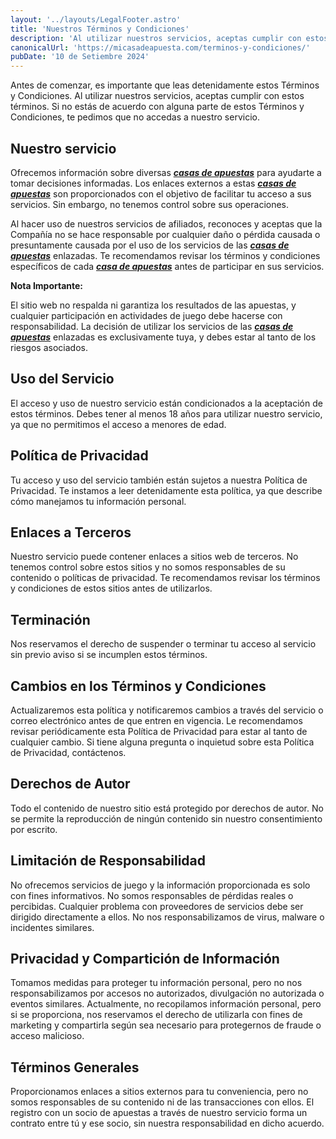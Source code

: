 ```yaml
---
layout: '../layouts/LegalFooter.astro'
title: 'Nuestros Términos y Condiciones'
description: 'Al utilizar nuestros servicios, aceptas cumplir con estos términos. Si no estás de acuerdo con alguna parte, te pedimos que no accedas a nuestro servicio.'
canonicalUrl: 'https://micasadeapuesta.com/terminos-y-condiciones/'
pubDate: '10 de Setiembre 2024'
---
```


Antes de comenzar, es importante que leas detenidamente estos Términos y Condiciones. Al utilizar nuestros servicios, aceptas cumplir con estos términos. Si no estás de acuerdo con alguna parte de estos Términos y Condiciones, te pedimos que no accedas a nuestro servicio.

## Nuestro servicio

Ofrecemos información sobre diversas ***[casas de apuestas](https://micasadeapuesta.pe/)*** para ayudarte a tomar decisiones informadas. Los enlaces externos a estas ***[casas de apuestas](https://micasadeapuesta.pe/)*** son proporcionados con el objetivo de facilitar tu acceso a sus servicios. Sin embargo, no tenemos control sobre sus operaciones.

Al hacer uso de nuestros servicios de afiliados, reconoces y aceptas que la Compañía no se hace responsable por cualquier daño o pérdida causada o presuntamente causada por el uso de los servicios de las ***[casas de apuestas](https://micasadeapuesta.pe/)*** enlazadas. Te recomendamos revisar los términos y condiciones específicos de cada ***[casa de apuestas](https://micasadeapuesta.pe/)*** antes de participar en sus servicios.

**Nota Importante:**

El sitio web no respalda ni garantiza los resultados de las apuestas, y cualquier participación en actividades de juego debe hacerse con responsabilidad. La decisión de utilizar los servicios de las ***[casas de apuestas](https://micasadeapuesta.pe/)*** enlazadas es exclusivamente tuya, y debes estar al tanto de los riesgos asociados.

## Uso del Servicio

El acceso y uso de nuestro servicio están condicionados a la aceptación de estos términos. Debes tener al menos 18 años para utilizar nuestro servicio, ya que no permitimos el acceso a menores de edad.

## Política de Privacidad

Tu acceso y uso del servicio también están sujetos a nuestra Política de Privacidad. Te instamos a leer detenidamente esta política, ya que describe cómo manejamos tu información personal.

## Enlaces a Terceros

Nuestro servicio puede contener enlaces a sitios web de terceros. No tenemos control sobre estos sitios y no somos responsables de su contenido o políticas de privacidad. Te recomendamos revisar los términos y condiciones de estos sitios antes de utilizarlos.

## Terminación

Nos reservamos el derecho de suspender o terminar tu acceso al servicio sin previo aviso si se incumplen estos términos.

## Cambios en los Términos y Condiciones

Actualizaremos esta política y notificaremos cambios a través del servicio o correo electrónico antes de que entren en vigencia. Le recomendamos revisar periódicamente esta Política de Privacidad para estar al tanto de cualquier cambio. Si tiene alguna pregunta o inquietud sobre esta Política de Privacidad, contáctenos.

## Derechos de Autor

Todo el contenido de nuestro sitio está protegido por derechos de autor. No se permite la reproducción de ningún contenido sin nuestro consentimiento por escrito.

## Limitación de Responsabilidad

No ofrecemos servicios de juego y la información proporcionada es solo con fines informativos. No somos responsables de pérdidas reales o percibidas. Cualquier problema con proveedores de servicios debe ser dirigido directamente a ellos. No nos responsabilizamos de virus, malware o incidentes similares.

## Privacidad y Compartición de Información

Tomamos medidas para proteger tu información personal, pero no nos responsabilizamos por accesos no autorizados, divulgación no autorizada o eventos similares. Actualmente, no recopilamos información personal, pero si se proporciona, nos reservamos el derecho de utilizarla con fines de marketing y compartirla según sea necesario para protegernos de fraude o acceso malicioso.

## Términos Generales

Proporcionamos enlaces a sitios externos para tu conveniencia, pero no somos responsables de su contenido ni de las transacciones con ellos. El registro con un socio de apuestas a través de nuestro servicio forma un contrato entre tú y ese socio, sin nuestra responsabilidad en dicho acuerdo.
